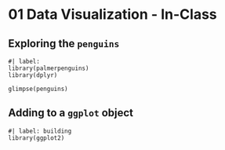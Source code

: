# 01 Data Visualization - In-Class

## Exploring the `penguins`

```webr-r
#| label: 
library(palmerpenguins)
library(dplyr)

glimpse(penguins)
```

## Adding to a `ggplot` object

```webr-r
#| label: building
library(ggplot2)


```
